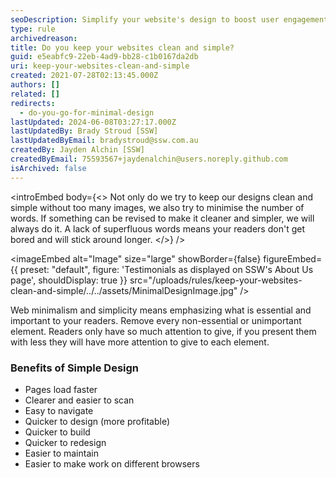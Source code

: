 ```yaml
---
seoDescription: Simplify your website's design to boost user engagement and conversions with clean layouts, minimal text, and fast page loading.
type: rule
archivedreason:
title: Do you keep your websites clean and simple?
guid: e5eabfc9-22eb-4ad9-bb28-c1b0167da2db
uri: keep-your-websites-clean-and-simple
created: 2021-07-28T02:13:45.000Z
authors: []
related: []
redirects:
  - do-you-go-for-minimal-design
lastUpdated: 2024-06-08T03:27:17.000Z
lastUpdatedBy: Brady Stroud [SSW]
lastUpdatedByEmail: bradystroud@ssw.com.au
createdBy: Jayden Alchin [SSW]
createdByEmail: 75593567+jaydenalchin@users.noreply.github.com
isArchived: false
---
```


<introEmbed
  body={<>
Not only do we try to keep our designs clean and simple without too many images, we also try to minimise the number of words. If something can be revised to make it cleaner and simpler, we will always do it. A lack of superfluous words means your readers don't get bored and will stick around longer.
  </>}
/>

<imageEmbed
  alt="Image"
  size="large"
  showBorder={false}
  figureEmbed={{
    preset: "default",
    figure: 'Testimonials as displayed on SSW\'s About Us page',
    shouldDisplay: true
  }}
  src="/uploads/rules/keep-your-websites-clean-and-simple/../../assets/MinimalDesignImage.jpg"
/>

Web minimalism and simplicity means emphasizing what is essential and important to your readers. Remove every non-essential or unimportant element. Readers only have so much attention to give, if you present them with less they will have more attention to give to each element.

### Benefits of Simple Design

- Pages load faster
- Clearer and easier to scan
- Easy to navigate
- Quicker to design (more profitable)
- Quicker to build
- Quicker to redesign
- Easier to maintain
- Easier to make work on different browsers
